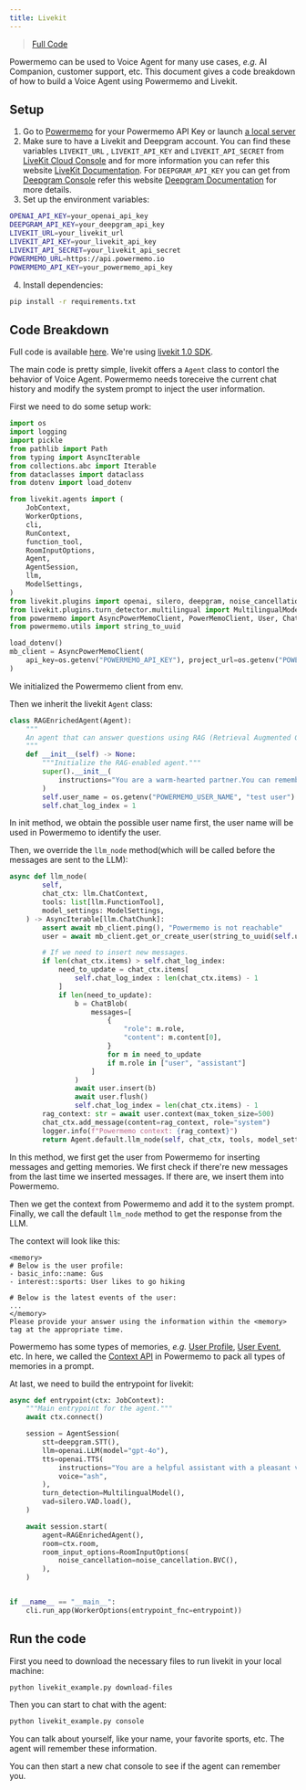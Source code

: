 ```yaml
---
title: Livekit
---
```

> [Full Code](https://github.com/skorpland/powermemo/tree/dev/assets/tutorials/livekit%2Bpowermemo)

Powermemo can be used to Voice Agent for many use cases, *e.g.* AI Companion, customer support, etc.
This document gives a code breakdown of how to build a Voice Agent using Powermemo and Livekit.

## Setup

1. Go to [Powermemo](https://www.powermemo.io/en) for your Powermemo API Key or launch [a local server](../../../src/server/readme.md)
2. Make sure to have a Livekit and Deepgram account. You can find these variables `LIVEKIT_URL` , `LIVEKIT_API_KEY` and `LIVEKIT_API_SECRET` from [LiveKit Cloud Console](https://cloud.livekit.io/) and for more information you can refer this website [LiveKit Documentation](https://docs.livekit.io/home/cloud/keys-and-tokens/). For `DEEPGRAM_API_KEY` you can get from [Deepgram Console](https://console.deepgram.com/) refer this website [Deepgram Documentation](https://developers.deepgram.com/docs/create-additional-api-keys) for more details.
3. Set up the environment variables:

```bash
OPENAI_API_KEY=your_openai_api_key
DEEPGRAM_API_KEY=your_deepgram_api_key
LIVEKIT_URL=your_livekit_url
LIVEKIT_API_KEY=your_livekit_api_key
LIVEKIT_API_SECRET=your_livekit_api_secret
POWERMEMO_URL=https://api.powermemo.io
POWERMEMO_API_KEY=your_powermemo_api_key
```
4. Install dependencies:
```bash
pip install -r requirements.txt
```


## Code Breakdown
Full code is available [here](https://github.com/skorpland/powermemo/tree/dev/assets/tutorials/livekit%2Bpowermemo/livekit_example.py). We're using [livekit 1.0 SDK](https://docs.livekit.io/agents/build/).

The main code is pretty simple, livekit offers a `Agent` class to contorl the behavior of Voice Agent.
Powermemo needs toreceive the current chat history and modify the system prompt to inject the user information.

First we need to do some setup work:
```python
import os
import logging
import pickle
from pathlib import Path
from typing import AsyncIterable
from collections.abc import Iterable
from dataclasses import dataclass
from dotenv import load_dotenv

from livekit.agents import (
    JobContext,
    WorkerOptions,
    cli,
    RunContext,
    function_tool,
    RoomInputOptions,
    Agent,
    AgentSession,
    llm,
    ModelSettings,
)
from livekit.plugins import openai, silero, deepgram, noise_cancellation
from livekit.plugins.turn_detector.multilingual import MultilingualModel
from powermemo import AsyncPowerMemoClient, PowerMemoClient, User, ChatBlob
from powermemo.utils import string_to_uuid

load_dotenv()
mb_client = AsyncPowerMemoClient(
    api_key=os.getenv("POWERMEMO_API_KEY"), project_url=os.getenv("POWERMEMO_URL")
)
```
We initialized the Powermemo client from env. 

Then we inherit the livekit `Agent` class:
```python   
class RAGEnrichedAgent(Agent):
    """
    An agent that can answer questions using RAG (Retrieval Augmented Generation).
    """
    def __init__(self) -> None:
        """Initialize the RAG-enabled agent."""
        super().__init__(
            instructions="You are a warm-hearted partner.You can remember past interactions and use them to inform your answers.",
        )
        self.user_name = os.getenv("POWERMEMO_USER_NAME", "test user")
        self.chat_log_index = 1
```
In init method, we obtain the possible user name first, the user name will be used in Powermemo to identify the user.

Then, we override the `llm_node` method(which will be called before the messages are sent to the LLM):
```python
async def llm_node(
        self,
        chat_ctx: llm.ChatContext,
        tools: list[llm.FunctionTool],
        model_settings: ModelSettings,
    ) -> AsyncIterable[llm.ChatChunk]:
        assert await mb_client.ping(), "Powermemo is not reachable"
        user = await mb_client.get_or_create_user(string_to_uuid(self.user_name))

        # If we need to insert new messages.
        if len(chat_ctx.items) > self.chat_log_index:
            need_to_update = chat_ctx.items[
                self.chat_log_index : len(chat_ctx.items) - 1
            ]
            if len(need_to_update):
                b = ChatBlob(
                    messages=[
                        {
                            "role": m.role,
                            "content": m.content[0],
                        }
                        for m in need_to_update
                        if m.role in ["user", "assistant"]
                    ]
                )
                await user.insert(b)
                await user.flush()
                self.chat_log_index = len(chat_ctx.items) - 1
        rag_context: str = await user.context(max_token_size=500)
        chat_ctx.add_message(content=rag_context, role="system")
        logger.info(f"Powermemo context: {rag_context}")
        return Agent.default.llm_node(self, chat_ctx, tools, model_settings)
```
In this method, we first get the user from Powermemo for inserting messages and getting memories.
We first check if there're new messages from the last time we inserted messages.
If there are, we insert them into Powermemo.

Then we get the context from Powermemo and add it to the system prompt.
Finally, we call the default `llm_node` method to get the response from the LLM.

The context will look like this:
```
<memory>
# Below is the user profile:
- basic_info::name: Gus
- interest::sports: User likes to go hiking

# Below is the latest events of the user:
...
</memory>
Please provide your answer using the information within the <memory> tag at the appropriate time.
```
Powermemo has some types of memories, *e.g.* [User Profile](/features/profile), [User Event](/features/event), etc.
In here, we called the [Context API](/features/context) in Powermemo to pack all types of memories in a prompt.

At last, we need to build the entrypoint for livekit:
```python
async def entrypoint(ctx: JobContext):
    """Main entrypoint for the agent."""
    await ctx.connect()

    session = AgentSession(
        stt=deepgram.STT(),
        llm=openai.LLM(model="gpt-4o"),
        tts=openai.TTS(
            instructions="You are a helpful assistant with a pleasant voice.",
            voice="ash",
        ),
        turn_detection=MultilingualModel(),
        vad=silero.VAD.load(),
    )

    await session.start(
        agent=RAGEnrichedAgent(),
        room=ctx.room,
        room_input_options=RoomInputOptions(
            noise_cancellation=noise_cancellation.BVC(),
        ),
    )


if __name__ == "__main__":
    cli.run_app(WorkerOptions(entrypoint_fnc=entrypoint))
```


## Run the code
First you need to download the necessary files to run livekit in your local machine:
```bash
python livekit_example.py download-files
```
Then you can start to chat with the agent:
```bash
python livekit_example.py console
```
You can talk about yourself, like your name, your favorite sports, etc.
The agent will remember these information.

You can then start a new chat console to see if the agent can remember you.


